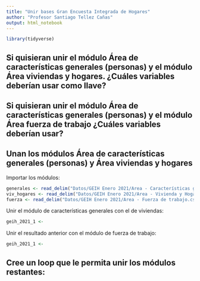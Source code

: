 ```yaml
---
title: "Unir bases Gran Encuesta Integrada de Hogares"
author: "Profesor Santiago Tellez Cañas"
output: html_notebook
---
```


```r
library(tidyverse)
```


## Si quisieran unir el módulo Área de características generales (personas) y el módulo Área viviendas y hogares. ¿Cuáles variables deberían usar como llave?



## Si quisieran unir el módulo Área de características generales (personas) y el módulo Área fuerza de trabajo ¿Cuáles variables deberían usar?



## Unan los módulos Área de características generales (personas) y Área viviendas y hogares

Importar los módulos:

```r
generales <- read_delim("Datos/GEIH Enero 2021/Area - Características generales (Personas).csv", delim = ";")
viv_hogares <- read_delim("Datos/GEIH Enero 2021/Area - Vivienda y Hogares.csv", delim = ";")
fuerza <- read_delim("Datos/GEIH Enero 2021/Area - Fuerza de trabajo.csv", delim = ";")
```

Unir el módulo de características generales con el de viviendas:

```r
geih_2021_1 <- 
```

Unir el resultado anterior con el módulo de fuerza de trabajo:

```r
geih_2021_1 <- 
```

## Cree un loop que le permita unir los módulos restantes:

```r

```

